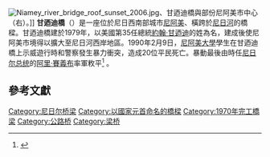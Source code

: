 {{noteTA
|1=zh:尼亞美;zh-hans:尼亚美;zh-tw:尼阿美
|2=zh:肯尼迪;zh-hans:肯尼迪;zh-hant:甘迺迪;zh-tw:甘迺迪;zh-hk:甘迺迪;zh-mo:甘迺迪;
|3=zh-hans:尼亚美;zh-tw:尼阿美;
|G1=Country
}}
[[File:Niamey_river_bridge_roof_sunset_2006.jpg|thumb]]、甘迺迪橋與部份尼阿美市中心（右）。]]
{{coord|13|30|17|N|2|6|14|E|type:landmark|display=title}}
'''甘迺迪橋'''（{{lang|en|Kennedy Bridge}}）是一座位於尼日西南部城市[[尼阿美|尼阿美]]、橫跨於[[尼日河|尼日河]]的橋樑。甘迺迪橋建於1979年，以美國第35任總統[[约翰·肯尼迪|約翰·甘迺迪]]的姓為名，建成後使尼阿美市境得以擴大至尼日河西岸地區。1990年2月9日，[[尼阿美大學|尼阿美大學]]學生在甘迺迪橋上示威遊行時和警察發生暴力衝突，造成20位平民死亡。暴動最後由時任[[尼日尔总统|尼日尔总统]]的[[阿里·賽義布|阿里·賽義布]]率軍敉平<ref>{{Cite book|author=James Decalo|title=Historical Dictionary of Niger|url=https://archive.org/details/historicaldictio0000deca_w7m6|publisher=Scarecrow Press/ Metuchen. NJ|location=London|year=1979|isbn=810812290|pages=[https://archive.org/details/historicaldictio0000deca_w7m6/page/265 265], 266, 295|language=en|accessdate=2011-10-16}}</ref> 。

== 參考文獻 ==
{{reflist}}
{{Bridge-stub}}
{{Niger River}}
[[Category:尼日尔桥梁|Category:尼日尔桥梁]]
[[Category:以國家元首命名的橋樑|Category:以國家元首命名的橋樑]]
[[Category:1970年完工橋梁|Category:1970年完工橋梁]]
[[Category:公路桥|Category:公路桥]]
[[Category:梁桥|Category:梁桥]]